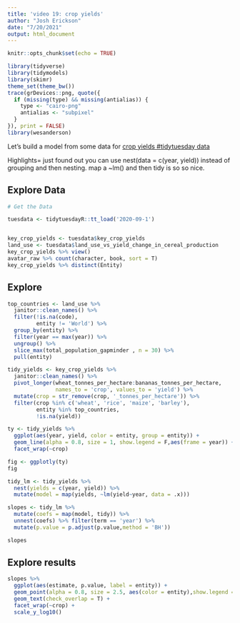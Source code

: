 ```yaml
---
title: 'video 19: crop yields'
author: "Josh Erickson"
date: "7/20/2021"
output: html_document
---
```



```r
knitr::opts_chunk$set(echo = TRUE)
```

```r
library(tidyverse)
library(tidymodels)
library(skimr)
theme_set(theme_bw())
trace(grDevices::png, quote({
  if (missing(type) && missing(antialias)) {
    type <- "cairo-png"
    antialias <- "subpixel"
  }
}), print = FALSE)
library(wesanderson)
```

Let's build a model from some data for [crop yields #tidytuesday data](https://github.com/rfordatascience/tidytuesday/blob/master/data/2020/2020-09-1/readme.md)

Highlights= just found out you can use nest(data = c(year, yield)) instead of grouping and then nesting. map a ~lm() and then tidy is so so nice. 

## Explore Data

```r
# Get the Data

tuesdata <- tidytuesdayR::tt_load('2020-09-1')


key_crop_yields <- tuesdata$key_crop_yields
land_use <- tuesdata$land_use_vs_yield_change_in_cereal_production
key_crop_yields %>% view()
avatar_raw %>% count(character, book, sort = T)
key_crop_yields %>% distinct(Entity)
```

## Explore 


```r
top_countries <- land_use %>% 
  janitor::clean_names() %>% 
  filter(!is.na(code),
         entity != 'World') %>% 
  group_by(entity) %>% 
  filter(year == max(year)) %>% 
  ungroup() %>% 
  slice_max(total_population_gapminder , n = 30) %>% 
  pull(entity)
```


```r
tidy_yields <- key_crop_yields %>% 
  janitor::clean_names() %>% 
  pivot_longer(wheat_tonnes_per_hectare:bananas_tonnes_per_hectare,
               names_to = 'crop', values_to = 'yield') %>% 
  mutate(crop = str_remove(crop, '_tonnes_per_hectare')) %>% 
  filter(crop %in% c('wheat', 'rice', 'maize', 'barley'),
         entity %in% top_countries,
         !is.na(yield))
```


```r
ty <- tidy_yields %>%
  ggplot(aes(year, yield, color = entity, group = entity)) + 
  geom_line(alpha = 0.8, size = 1, show.legend = F,aes(frame = year)) +
  facet_wrap(~crop)

fig <- ggplotly(ty)
fig
```


```r
tidy_lm <- tidy_yields %>% 
  nest(yields = c(year, yield)) %>% 
  mutate(model = map(yields, ~lm(yield~year, data = .x)))

slopes <- tidy_lm %>% 
  mutate(coefs = map(model, tidy)) %>% 
  unnest(coefs) %>% filter(term == 'year') %>% 
  mutate(p.value = p.adjust(p.value,method = 'BH'))

slopes

```


## Explore results

```r
slopes %>% 
  ggplot(aes(estimate, p.value, label = entity)) +
  geom_point(alpha = 0.8, size = 2.5, aes(color = entity),show.legend = F) +
  geom_text(check_overlap = T) +
  facet_wrap(~crop) + 
  scale_y_log10()
```

























